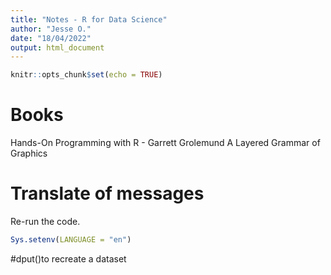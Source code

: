 ```yaml
---
title: "Notes - R for Data Science"
author: "Jesse O."
date: "18/04/2022"
output: html_document
---
```


```r
knitr::opts_chunk$set(echo = TRUE)
```

# Books
Hands-On Programming with R - Garrett Grolemund
A Layered Grammar of Graphics

# Translate of messages
Re-run the code.
```r
Sys.setenv(LANGUAGE = "en")
```

#dput()to recreate a dataset

